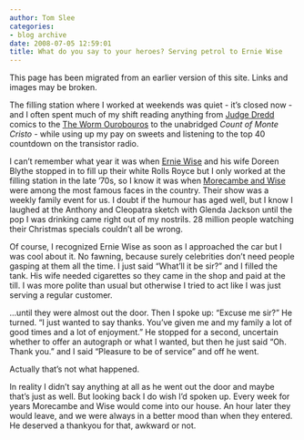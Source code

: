 ```yaml
---
author: Tom Slee
categories:
- blog archive
date: 2008-07-05 12:59:01
title: What do you say to your heroes? Serving petrol to Ernie Wise
---
```


::: {.callout-note}

This page has been migrated from an earlier version of this site. 
Links and images may be broken.

:::



				

The filling
station where I worked at weekends was quiet - it's closed now - and I
often spent much of my shift reading anything from [Judge Dredd](http://en.wikipedia.org/wiki/Judge_Dredd) comics
to the [The Worm Ourobouros](http://en.wikipedia.org/wiki/The_Worm_Ouroboros) to the unabridged _Count of Monte Cristo_ -
while using up my pay on sweets and listening to the top 40 countdown
on the transistor radio.

I can't remember what year it was when [Ernie Wise](http://en.wikipedia.org/wiki/Ernie_Wise)
and his wife Doreen Blythe stopped in to fill up their white Rolls
Royce but I only worked at the filling station in the late '70s, so I know it was when [Morecambe and Wise](http://en.wikipedia.org/wiki/Morecambe_and_Wise)
were among the most famous faces in the country. Their show was a
weekly family event for us. I doubt if the humour has aged well,
but I know I laughed at the Anthony and Cleopatra
sketch with Glenda Jackson until the pop I was drinking came right out of my
nostrils. 28 million people watching their Christmas specials couldn't all be wrong.

Of course, I recognized Ernie
Wise as soon as I approached the car but I was cool about it. No
fawning, because surely celebrities don't need people gasping at them
all the time. I just said "What'll it be sir?" and I filled the tank.
His wife needed cigarettes so they came in the shop and paid at the
till. I was more polite than usual but otherwise I tried to act like I
was just serving a regular customer.


...until they were almost out the door. Then I spoke up: "Excuse me
sir?" He turned. "I just wanted to say thanks. You've given me and my
family a lot of good times and a lot of enjoyment." He stopped for a
second, uncertain whether to offer an autograph or what I wanted, but
then he just said "Oh. Thank you." and I said "Pleasure to be of
service" and off he went.

Actually that's not what happened. 

In
reality I didn't say anything at all as he went out the door and maybe
that's just as well. But looking back I do wish I'd spoken up. Every
week for years Morecambe and Wise would come into our house. An hour
later they would leave, and we were always in a better mood than when
they entered. He deserved a thankyou for that, awkward or not.


		
